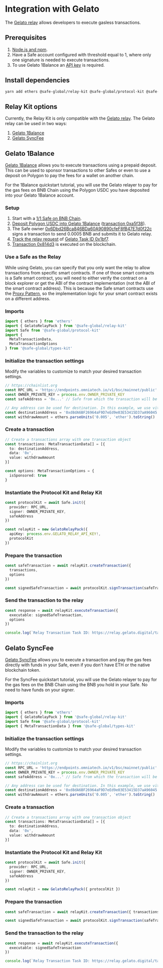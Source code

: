 
# Integration with Gelato

The [Gelato relay](https://docs.gelato.network/developer-services/relay) allows developers to execute gasless transactions.

## Prerequisites

1. [Node.js and npm](https://docs.npmjs.com/downloading-and-installing-node-js-and-npm#using-a-node-version-manager-to-install-nodejs-and-npm).
2. Have a Safe account configured with threshold equal to 1, where only one signature is needed to execute transactions.
3. To use Gelato 1Balance an [API key](https://docs.gelato.network/developer-services/relay/payment-and-fees/1balance) is required.

## Install dependencies

```bash
yarn add ethers @safe-global/relay-kit @safe-global/protocol-kit @safe-global/types-kit
```

## Relay Kit options

Currently, the Relay Kit is only compatible with the [Gelato relay](https://docs.gelato.network/developer-services/relay). The Gelato relay can be used in two ways:
1. [Gelato 1Balance](https://docs.gelato.network/developer-services/relay/payment-and-fees/1balance)
2. [Gelato SyncFee](https://docs.gelato.network/developer-services/relay/quick-start/callwithsyncfee)

## Gelato 1Balance

[Gelato 1Balance](https://docs.gelato.network/developer-services/relay/payment-and-fees/1balance) allows you to execute transactions using a prepaid deposit. This can be used to sponsor transactions to other Safes or even to use a deposit on Polygon to pay the fees for a wallet on another chain.

For the 1Balance quickstart tutorial, you will use the Gelato relayer to pay for the gas fees on BNB Chain using the Polygon USDC you have deposited into your Gelato 1Balance account.

<Steps>

  ### Setup

  1. Start with a [1/1 Safe on BNB Chain](https://app.safe.global/transactions/history?safe=bnb:0x6651FD6Abe0843f7B6CB9047b89655cc7Aa78221).
  2. [Deposit Polygon USDC into Gelato 1Balance](https://docs.gelato.network/developer-services/relay/payment-and-fees/.1balance#how-can-i-use-1balance) ([transaction 0xa5f38](https://polygonscan.com/tx/0xa5f388c2d6e0d1bb32e940fccddf8eab182ad191644936665a54bf4bb1bac555)).
  3. The Safe owner [0x6Dbd26Bca846BDa60A90890cfeF8fB47E7d0f22c](https://bscscan.com/address/0x6Dbd26Bca846BDa60A90890cfeF8fB47E7d0f22c) signs a transaction to send 0.0005 BNB and submits it to Gelato relay.
  4. [Track the relay request](https://docs.gelato.network/developer-services/relay/quick-start/tracking-your-relay-request) of [Gelato Task ID 0x1bf7](https://relay.gelato.digital/tasks/status/0x1bf7664a1e176472f604bb3840d3d2a5bf56f98b60307961c3f8cee099f1eeb8).
  5. [Transaction 0x814d3](https://bscscan.com/tx/0x814d385c0ec036be65663b5fbfb0d8d4e0d35af395d4d96b13f2cafaf43138f9) is executed on the blockchain.

  ### Use a Safe as the Relay

  While using Gelato, you can specify that you only want the relay to allow transactions from specific smart contracts. If one of those smart contracts is a Safe smart contract, you will need to either verify the contract on a block explorer or get the ABI of the contract implementation (not the ABI of the smart contract address). This is because the Safe smart contracts use the [Proxy Pattern](https://medium.com/coinmonks/proxy-pattern-and-upgradeable-smart-contracts-45d68d6f15da), so the implementation logic for your smart contract exists on a different address.

  ### Imports

  ```typescript
  import { ethers } from 'ethers'
  import { GelatoRelayPack } from '@safe-global/relay-kit'
  import Safe from '@safe-global/protocol-kit'
  import {
    MetaTransactionData,
    MetaTransactionOptions
  } from '@safe-global/types-kit'
  ```

  ### Initialize the transaction settings

  Modify the variables to customize to match your desired transaction settings.

  ```typescript
  // https://chainlist.org
  const RPC_URL = 'https://endpoints.omniatech.io/v1/bsc/mainnet/public'
  const OWNER_PRIVATE_KEY = process.env.OWNER_PRIVATE_KEY
  const safeAddress = '0x...' // Safe from which the transaction will be sent

  // Any address can be used for destination. In this example, we use vitalik.eth
  const destinationAddress = '0xd8dA6BF26964aF9D7eEd9e03E53415D37aA96045'
  const withdrawAmount = ethers.parseUnits('0.005', 'ether').toString()
  ```

  ### Create a transaction

  ```typescript
  // Create a transactions array with one transaction object
  const transactions: MetaTransactionData[] = [{
    to: destinationAddress,
    data: '0x',
    value: withdrawAmount
  }]

  const options: MetaTransactionOptions = {
    isSponsored: true
  }
  ```

  ### Instantiate the Protocol Kit and Relay Kit

  ```typescript
  const protocolKit = await Safe.init({
    provider: RPC_URL,
    signer: OWNER_PRIVATE_KEY,
    safeAddress
  })

  const relayKit = new GelatoRelayPack({
    apiKey: process.env.GELATO_RELAY_API_KEY!,
    protocolKit
  })
  ```

  ### Prepare the transaction

  ```typescript
  const safeTransaction = await relayKit.createTransaction({
    transactions,
    options
  })

  const signedSafeTransaction = await protocolKit.signTransaction(safeTransaction)
  ```

  ### Send the transaction to the relay

  ```typescript
  const response = await relayKit.executeTransaction({
    executable: signedSafeTransaction,
    options
  })

  console.log(`Relay Transaction Task ID: https://relay.gelato.digital/tasks/status/${response.taskId}`)
  ```

</Steps>

## Gelato SyncFee

[Gelato SyncFee](https://docs.gelato.network/developer-services/relay/quick-start/callwithsyncfee) allows you to execute a transaction and pay the gas fees directly with funds in your Safe, even if you don't have ETH or the native blockchain token.

For the SyncFee quickstart tutorial, you will use the Gelato relayer to pay for the gas fees on the BNB Chain using the BNB you hold in your Safe. No need to have funds on your signer.

<Steps>

  ### Imports

  ```typescript
  import { ethers } from 'ethers'
  import { GelatoRelayPack } from '@safe-global/relay-kit'
  import Safe from '@safe-global/protocol-kit'
  import { MetaTransactionData } from '@safe-global/types-kit'
  ```

  ### Initialize the transaction settings

  Modify the variables to customize to match your desired transaction settings.

  ```typescript
  // https://chainlist.org
  const RPC_URL = 'https://endpoints.omniatech.io/v1/bsc/mainnet/public'
  const OWNER_PRIVATE_KEY = process.env.OWNER_PRIVATE_KEY
  const safeAddress = '0x...' // Safe from which the transaction will be sent

  // Any address can be used for destination. In this example, we use vitalik.eth
  const destinationAddress = '0xd8dA6BF26964aF9D7eEd9e03E53415D37aA96045'
  const withdrawAmount = ethers.parseUnits('0.005', 'ether').toString()
  ```

  ### Create a transaction

  ```typescript
  // Create a transactions array with one transaction object
  const transactions: MetaTransactionData[] = [{
    to: destinationAddress,
    data: '0x',
    value: withdrawAmount
  }]
  ```

  ### Instantiate the Protocol Kit and Relay Kit

  ```typescript
  const protocolKit = await Safe.init({
    provider: RPC_URL,
    signer: OWNER_PRIVATE_KEY,
    safeAddress
  })

  const relayKit = new GelatoRelayPack({ protocolKit })
  ```

  ### Prepare the transaction

  ```typescript
  const safeTransaction = await relayKit.createTransaction({ transactions })

  const signedSafeTransaction = await protocolKit.signTransaction(safeTransaction)
  ```

  ### Send the transaction to the relay

  ```typescript
  const response = await relayKit.executeTransaction({
    executable: signedSafeTransaction  
  })

  console.log(`Relay Transaction Task ID: https://relay.gelato.digital/tasks/status/${response.taskId}`)
  ```

</Steps>
